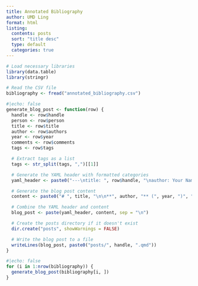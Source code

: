 ```yaml
---
title: Annotated Bibliography
author: UMD Ling
format: html
listing:
  contents: posts
  sort: "title desc"
  type: default
  categories: true
---
```


```r
# Load necessary libraries
library(data.table)
library(stringr)

# Read the CSV file
bibliography <- fread("annotated_bibliography.csv")

```

```r
#|echo: false
generate_blog_post <- function(row) {
  handle <- row$handle
  person <- row$person
  title <- row$title
  author <- row$authors
  year <- row$year
  comments <- row$comments
  tags <- row$tags

  # Extract tags as a list
  tags <- str_split(tags, ",")[[1]]

  # Generate the YAML header with formatted categories
  yaml_header <- paste0("---\ntitle: ", row$handle, "\nauthor: Your Name\ncategories:\n  - ", paste(tags, collapse = "\n  - "), "\n---\n")

  # Generate the blog post content
  content <- paste0("# ", title, "\n\n**", author, "** (", year, ")", "\n\n", comments)

  # Combine the YAML header and content
  blog_post <- paste(yaml_header, content, sep = "\n")

  # Create the posts directory if it doesn't exist
  dir.create("posts", showWarnings = FALSE)

  # Write the blog post to a file
  writeLines(blog_post, paste0("posts/", handle, ".qmd"))
}
```


```r
#|echo: false
for (i in 1:nrow(bibliography)) {
  generate_blog_post(bibliography[i, ])
}
```
